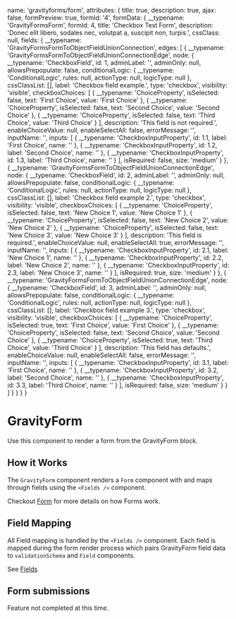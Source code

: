 

  name: 'gravityforms/form',
  attributes: {
    title: true,
    description: true,
    ajax: false,
    formPreview: true,
    formId: '4',
    formData: {
      __typename: 'GravityFormsForm',
      formId: 4,
      title: 'Checkbox Test Form',
      description:
        'Donec elit libero, sodales nec, volutpat a, suscipit non, turpis.',
      cssClass: null,
      fields: {
        __typename: 'GravityFormsFormToObjectFieldUnionConnection',
        edges: [
          {
            __typename: 'GravityFormsFormToObjectFieldUnionConnectionEdge',
            node: {
              __typename: 'CheckboxField',
              id: 1,
              adminLabel: '',
              adminOnly: null,
              allowsPrepopulate: false,
              conditionalLogic: {
                __typename: 'ConditionalLogic',
                rules: null,
                actionType: null,
                logicType: null
              },
              cssClassList: [],
              label: 'Checkbox field example.',
              type: 'checkbox',
              visibility: 'visible',
              checkboxChoices: [
                {
                  __typename: 'ChoiceProperty',
                  isSelected: false,
                  text: 'First Choice',
                  value: 'First Choice'
                },
                {
                  __typename: 'ChoiceProperty',
                  isSelected: false,
                  text: 'Second Choice',
                  value: 'Second Choice'
                },
                {
                  __typename: 'ChoiceProperty',
                  isSelected: false,
                  text: 'Third Choice',
                  value: 'Third Choice'
                }
              ],
              description: 'This field is not required.',
              enableChoiceValue: null,
              enableSelectAll: false,
              errorMessage: '',
              inputName: '',
              inputs: [
                {
                  __typename: 'CheckboxInputProperty',
                  id: 1.1,
                  label: 'First Choice',
                  name: ''
                },
                {
                  __typename: 'CheckboxInputProperty',
                  id: 1.2,
                  label: 'Second Choice',
                  name: ''
                },
                {
                  __typename: 'CheckboxInputProperty',
                  id: 1.3,
                  label: 'Third Choice',
                  name: ''
                }
              ],
              isRequired: false,
              size: 'medium'
            }
          },
          {
            __typename: 'GravityFormsFormToObjectFieldUnionConnectionEdge',
            node: {
              __typename: 'CheckboxField',
              id: 2,
              adminLabel: '',
              adminOnly: null,
              allowsPrepopulate: false,
              conditionalLogic: {
                __typename: 'ConditionalLogic',
                rules: null,
                actionType: null,
                logicType: null
              },
              cssClassList: [],
              label: 'Checkbox field example 2.',
              type: 'checkbox',
              visibility: 'visible',
              checkboxChoices: [
                {
                  __typename: 'ChoiceProperty',
                  isSelected: false,
                  text: 'New Choice 1',
                  value: 'New Choice 1'
                },
                {
                  __typename: 'ChoiceProperty',
                  isSelected: false,
                  text: 'New Choice 2',
                  value: 'New Choice 2'
                },
                {
                  __typename: 'ChoiceProperty',
                  isSelected: false,
                  text: 'New Choice 3',
                  value: 'New Choice 3'
                }
              ],
              description: 'This field is required.',
              enableChoiceValue: null,
              enableSelectAll: true,
              errorMessage: '',
              inputName: '',
              inputs: [
                {
                  __typename: 'CheckboxInputProperty',
                  id: 2.1,
                  label: 'New Choice 1',
                  name: ''
                },
                {
                  __typename: 'CheckboxInputProperty',
                  id: 2.2,
                  label: 'New Choice 2',
                  name: ''
                },
                {
                  __typename: 'CheckboxInputProperty',
                  id: 2.3,
                  label: 'New Choice 3',
                  name: ''
                }
              ],
              isRequired: true,
              size: 'medium'
            }
          },
          {
            __typename: 'GravityFormsFormToObjectFieldUnionConnectionEdge',
            node: {
              __typename: 'CheckboxField',
              id: 3,
              adminLabel: '',
              adminOnly: null,
              allowsPrepopulate: false,
              conditionalLogic: {
                __typename: 'ConditionalLogic',
                rules: null,
                actionType: null,
                logicType: null
              },
              cssClassList: [],
              label: 'Checkbox field example 3.',
              type: 'checkbox',
              visibility: 'visible',
              checkboxChoices: [
                {
                  __typename: 'ChoiceProperty',
                  isSelected: true,
                  text: 'First Choice',
                  value: 'First Choice'
                },
                {
                  __typename: 'ChoiceProperty',
                  isSelected: false,
                  text: 'Second Choice',
                  value: 'Second Choice'
                },
                {
                  __typename: 'ChoiceProperty',
                  isSelected: true,
                  text: 'Third Choice',
                  value: 'Third Choice'
                }
              ],
              description: 'This field has defaults.',
              enableChoiceValue: null,
              enableSelectAll: false,
              errorMessage: '',
              inputName: '',
              inputs: [
                {
                  __typename: 'CheckboxInputProperty',
                  id: 3.1,
                  label: 'First Choice',
                  name: ''
                },
                {
                  __typename: 'CheckboxInputProperty',
                  id: 3.2,
                  label: 'Second Choice',
                  name: ''
                },
                {
                  __typename: 'CheckboxInputProperty',
                  id: 3.3,
                  label: 'Third Choice',
                  name: ''
                }
              ],
              isRequired: false,
              size: 'medium'
            }
          }
        ]
      }
    }
  }
}

<Meta title="Design System/Molecules/GravityForm" component={GravityForm} />

# GravityForm

Use this component to render a form from the GravityForm block.

<Canvas>
  <Story name="Component">
    <GravityForm {...sampleForm.attributes} />
  </Story>
</Canvas>

## How it Works

The `GravityForm` component renders a `Form` component with and maps through fields using the `<Fields />` component.

Checkout [Form](?path=/docs/design-system-molecules-form--component) for more details on how Forms work.

## Field Mapping

All Field mapping is handled by the `<Fields />` component. Each field is mapped during the form render process which pairs GravityForm field data to `validationSchema` and `Field` components.

See [Fields](?path=/docs/design-system-molecules-gravityform-fields--page)

## Form submissions

Feature not completed at this time.
